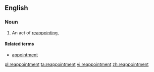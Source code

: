==English==
===Noun===
{{en-noun}}

# An act of [[reappoint]]ing, 

====Related terms====
*[[appointment]]

[[pl:reappointment]]
[[ta:reappointment]]
[[vi:reappointment]]
[[zh:reappointment]]